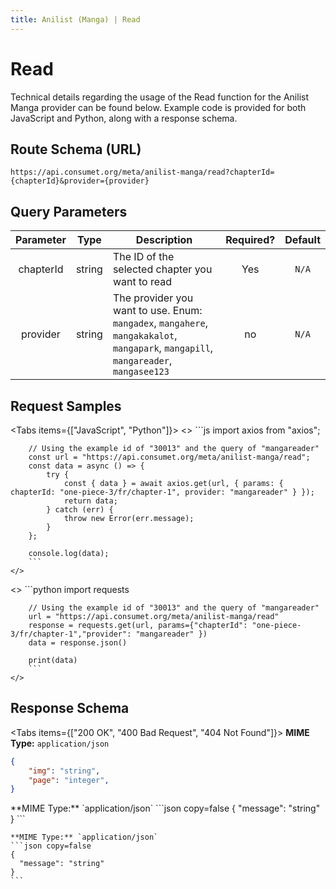 ```yaml
---
title: Anilist (Manga) | Read
---
```



# Read

Technical details regarding the usage of the Read function for the Anilist Manga provider can be found below. Example code is provided for both JavaScript and Python, along with a response schema.

## Route Schema (URL)

```
https://api.consumet.org/meta/anilist-manga/read?chapterId={chapterId}&provider={provider}
```

## Query Parameters

| Parameter |  Type  | Description                                                                                                                         | Required? | Default |
| :-------: | :----: | ----------------------------------------------------------------------------------------------------------------------------------- | :-------: | :-----: |
| chapterId | string | The ID of the selected chapter you want to read                                                                                     |    Yes    |  `N/A`  |
| provider  | string | The provider you want to use. Enum: `mangadex`, `mangahere`, `mangakakalot`, `mangapark`, `mangapill`, `mangareader`, `mangasee123` |    no     |  `N/A`  |

## Request Samples

<Tabs items={["JavaScript", "Python"]}>
  <Tab>
    <>
        ```js
        import axios from "axios";

        // Using the example id of "30013" and the query of "mangareader"
        const url = "https://api.consumet.org/meta/anilist-manga/read";
        const data = async () => {
            try {
                const { data } = await axios.get(url, { params: { chapterId: "one-piece-3/fr/chapter-1", provider: "mangareader" } });
                return data;
            } catch (err) {
                throw new Error(err.message);
            }
        };

        console.log(data);
        ```
    </>

  </Tab>
  <Tab>
    <>
        ```python
        import requests

        // Using the example id of "30013" and the query of "mangareader"
        url = "https://api.consumet.org/meta/anilist-manga/read"
        response = requests.get(url, params={"chapterId": "one-piece-3/fr/chapter-1","provider": "mangareader" })
        data = response.json()

        print(data)
        ```
    </>

  </Tab>
</Tabs>

## Response Schema

<Tabs items={["200 OK", "400 Bad Request", "404 Not Found"]}>
  <Tab>
  **MIME Type:** `application/json`
  ```json copy=false
  {
      "img": "string",
      "page": "integer",
  }
  ```
  </Tab>

  <Tab>
  **MIME Type:** `application/json`
  ```json copy=false
  {
    "message": "string"
  }
  ```
  </Tab>

  <Tab>

    **MIME Type:** `application/json`
    ```json copy=false
    {
      "message": "string"
    }
    ```

  </Tab>
</Tabs>
